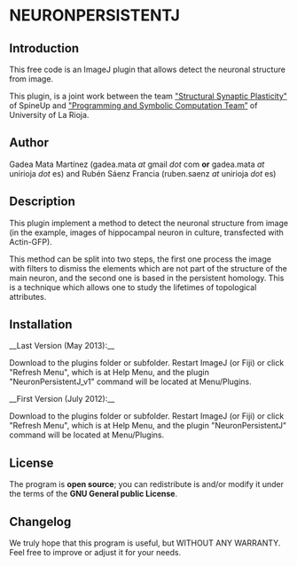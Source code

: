 = NEURONPERSISTENTJ =

{{:plugin:utilities:neuronpersistentj:abs_npj.jpg|}}

== Introduction ==
This free code is an ImageJ plugin that allows detect the neuronal structure from image.

This plugin, is a joint work between the team [[http://spineup.jimdo.com/|"Structural Synaptic Plasticity"]] of SpineUp and [[https://esus.unirioja.es/psycotrip/|"Programming and Symbolic Computation Team”]] of University of La Rioja.




== Author ==
Gadea Mata Martínez (gadea.mata ''at'' gmail ''dot'' com '''or''' gadea.mata ''at'' unirioja ''dot'' es)
and
Rubén Sáenz Francia (ruben.saenz ''at'' unirioja ''dot'' es)




== Description ==

This plugin implement a method to detect the neuronal structure from image (in the example, images of hippocampal neuron in culture, transfected with Actin-GFP).

This method can be split into two steps, the first one process the image with filters to dismiss the elements which are not part of the structure of the main neuron, and the second one is based in the persistent homology. This is a technique which allows one to study the lifetimes of topological attributes.


== Installation ==

__Last Version (May 2013):__

Download {{:plugin:utilities:neuronpersistentj:neuronpersistentj_v1.jar|}} to the plugins folder or subfolder. Restart ImageJ (or Fiji) or click "Refresh Menu", which is at Help Menu, and the plugin "NeuronPersistentJ_v1" command will be located at Menu/Plugins.

__First Version (July 2012):__

Download {{:plugin:utilities:neuronpersistentj:neuronpersistentj_.jar|}} to the plugins folder or subfolder. Restart ImageJ (or Fiji) or click "Refresh Menu", which is at Help Menu, and the plugin "NeuronPersistentJ" command will be located at Menu/Plugins.
== License ==

The program is '''open source'''; you can redistribute is and/or modify it under the terms of the '''GNU General public License'''. 

== Changelog ==
We truly hope that this program is useful, but WITHOUT ANY WARRANTY. Feel free to improve or adjust it for your needs. 
